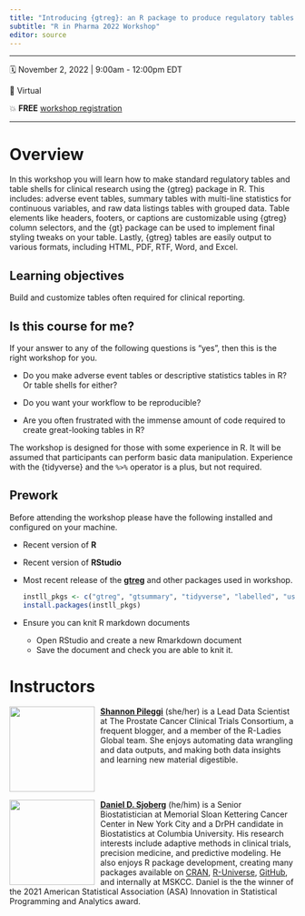 ```yaml
---
title: "Introducing {gtreg}: an R package to produce regulatory tables for clinical research"
subtitle: "R in Pharma 2022 Workshop"
editor: source
---
```


<!-- https://github.com/rstudio-conf-2022/teach-ds -->

------------------------------------------------------------------------

🗓 November 2, 2022 \| 9:00am - 12:00pm EDT

🏨 Virtual

💥 **FREE** [workshop registration](https://www.eventbrite.com/e/introducing-gtreg-tickets-429262073417) 

------------------------------------------------------------------------

# Overview

In this workshop you will learn how to make standard regulatory tables and table
shells for clinical research using the {gtreg} package in R. This includes: 
adverse event tables, summary tables with multi-line statistics for continuous variables,
and raw data listings tables with grouped data. Table elements like headers, 
footers, or captions are customizable using {gtreg} column selectors, and the 
{gt} package can be used to implement final styling tweaks on your table. Lastly, 
{gtreg} tables are easily output to various formats, including HTML, PDF, RTF, Word, and Excel.

## Learning objectives

Build and customize tables often required for clinical reporting.

## Is this course for me?

If your answer to any of the following questions is "yes", then this is the right workshop for you.

-   Do you make adverse event tables or descriptive statistics tables in R? Or table shells for either?

-   Do you want your workflow to be reproducible?

-   Are you often frustrated with the immense amount of code required to create great-looking tables in R?

The workshop is designed for those with some experience in R. 
It will be assumed that participants can perform basic data manipulation.
Experience with the {tidyverse} and the `%>%` operator is a plus, but not required.

## Prework

Before attending the workshop please have the following installed and configured on your machine.

-   Recent version of **R** 

-   Recent version of **RStudio**

-   Most recent release of the [**gtreg**](https://shannonpileggi.github.io/gtreg/) and other packages used in workshop.

    ```r
    instll_pkgs <- c("gtreg", "gtsummary", "tidyverse", "labelled", "usethis")
    install.packages(instll_pkgs)
    ```
-   Ensure you can knit R markdown documents
    - Open RStudio and create a new Rmarkdown document
    - Save the document and check you are able to knit it.

 
# Instructors

![](images/shannon_circle.png){style="float:left;padding: 0 10px 0 0;" fig-alt="Headshot of Shannon Pileggi" width="150"}

[**Shannon Pileggi**](https://www.pipinghotdata.com/) (she/her) is a Lead Data Scientist at The Prostate Cancer Clinical Trials Consortium, a frequent blogger, and a member of the R-Ladies Global team. She enjoys automating data wrangling and data outputs, and making both data insights and learning new material digestible.

<br>
<br>

![](images/dan-modified.png){style="float:left;padding: 0 10px 0 0;" fig-alt="Headshot of Daniel D. Sjoberg" width="150"}

[**Daniel D. Sjoberg**](https://www.danieldsjoberg.com/) (he/him) is a Senior Biostatistician at Memorial Sloan Kettering Cancer Center in New York City and a DrPH candidate in Biostatistics at Columbia University. His research interests include adaptive methods in clinical trials, precision medicine, and predictive modeling. He also enjoys R package development, creating many packages available on [CRAN](https://cran.r-project.org/web/packages/), [R-Universe](https://ddsjoberg.r-universe.dev/ui#packages), [GitHub](https://github.com/ddsjoberg), and internally at MSKCC. Daniel is the the winner of the 2021 American Statistical Association (ASA) Innovation in Statistical Programming and Analytics award.

